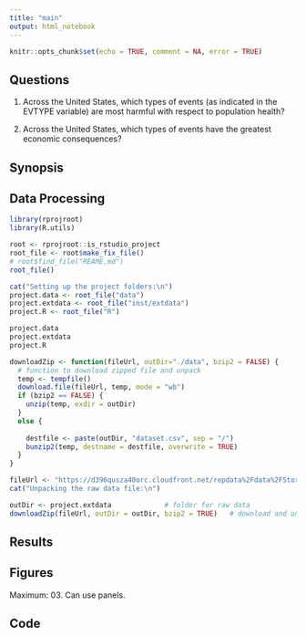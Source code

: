 ```yaml
---
title: "main"
output: html_notebook
---
```


```r
knitr::opts_chunk$set(echo = TRUE, comment = NA, error = TRUE)
```

## Questions

1. Across the United States, which types of events (as indicated in the EVTYPE variable) are most harmful with respect to population health?

2. Across the United States, which types of events have the greatest economic consequences?

## Synopsis


## Data Processing

```r
library(rprojroot)
library(R.utils)

root <- rprojroot::is_rstudio_project
root_file <- root$make_fix_file()
# root$find_file("REAME.md")
root_file()
```

```r
cat("Setting up the project folders:\n")
project.data <- root_file("data")
project.extdata <- root_file("inst/extdata")
project.R <- root_file("R")

project.data
project.extdata
project.R
```

```r
downloadZip <- function(fileUrl, outDir="./data", bzip2 = FALSE) {
  # function to download zipped file and unpack
  temp <- tempfile()
  download.file(fileUrl, temp, mode = "wb")
  if (bzip2 == FALSE) {
    unzip(temp, exdir = outDir)
  }
  else {
    
    destfile <- paste(outDir, "dataset.csv", sep = "/")
    bunzip2(temp, destname = destfile, overwrite = TRUE)
  }
}
```


```r
fileUrl <- "https://d396qusza40orc.cloudfront.net/repdata%2Fdata%2FStormData.csv.bz2"
cat("Unpacking the raw data file:\n")

outDir <- project.extdata             # folder for raw data
downloadZip(fileUrl, outDir = outDir, bzip2 = TRUE)   # download and unpack zip file
```



## Results

## Figures
Maximum: 03. Can use panels.

## Code
